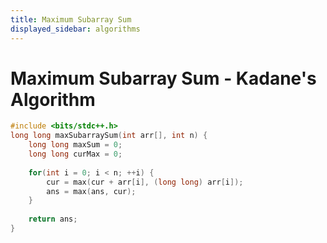 ```yaml
---
title: Maximum Subarray Sum
displayed_sidebar: algorithms
---
```


# Maximum Subarray Sum - Kadane's Algorithm

```cpp title='C++ Solution'
#include <bits/stdc++.h> 
long long maxSubarraySum(int arr[], int n) {
    long long maxSum = 0;
    long long curMax = 0;
    
    for(int i = 0; i < n; ++i) {
        cur = max(cur + arr[i], (long long) arr[i]);
        ans = max(ans, cur);
    }
    
    return ans;
}
```